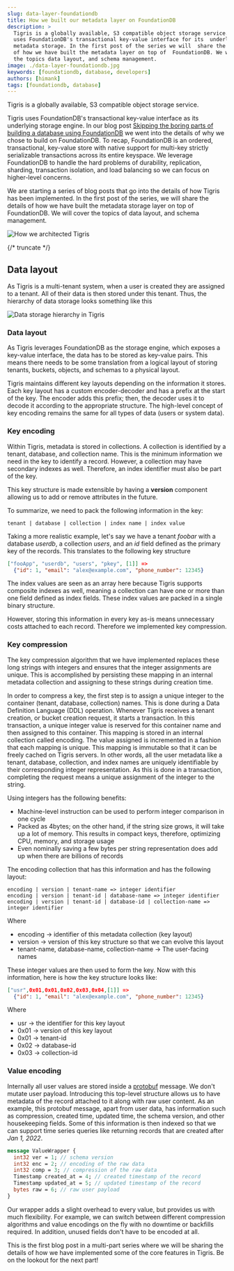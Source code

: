 ```yaml
---
slug: data-layer-foundationdb
title: How we built our metadata layer on FoundationDB
description: >
  Tigris is a globally available, S3 compatible object storage service. Tigris
  uses FoundationDB's transactional key-value interface for its  underlying
  metadata storage. In the first post of the series we will  share the details
  of how we have built the metadata layer on top of  FoundationDB. We will cover
  the topics data layout, and schema management.
image: ./data-layer-foundationdb.jpg
keywords: [foundationdb, database, developers]
authors: [himank]
tags: [foundationdb, database]
---
```


Tigris is a globally available, S3 compatible object storage service.

Tigris uses FoundationDB's transactional key-value interface as its underlying
storage engine. In our blog post
[Skipping the boring parts of building a database using FoundationDB](/building-a-database-using-foundationdb)
we went into the details of why we chose to build on FoundationDB. To recap,
FoundationDB is an ordered, transactional, key-value store with native support
for multi-key strictly serializable transactions across its entire keyspace. We
leverage FoundationDB to handle the hard problems of durability, replication,
sharding, transaction isolation, and load balancing so we can focus on
higher-level concerns.

We are starting a series of blog posts that go into the details of how Tigris
has been implemented. In the first post of the series, we will share the details
of how we have built the metadata storage layer on top of FoundationDB. We will
cover the topics of data layout, and schema management.

![How we architected Tigris](data-layer-foundationdb.jpg)

{/* truncate */}

## Data layout

As Tigris is a multi-tenant system, when a user is created they are assigned to
a tenant. All of their data is then stored under this tenant. Thus, the
hierarchy of data storage looks something like this

![Data storage hierarchy in Tigris](data-storage-hierarchy.png)

### Data layout

As Tigris leverages FoundationDB as the storage engine, which exposes a
key-value interface, the data has to be stored as key-value pairs. This means
there needs to be some translation from a logical layout of storing tenants,
buckets, objects, and schemas to a physical layout.

Tigris maintains different key layouts depending on the information it stores.
Each key layout has a custom encoder-decoder and has a prefix at the start of
the key. The encoder adds this prefix; then, the decoder uses it to decode it
according to the appropriate structure. The high-level concept of key encoding
remains the same for all types of data (users or system data).

### Key encoding

Within Tigris, metadata is stored in collections. A collection is identified by
a tenant, database, and collection name. This is the minimum information we need
in the key to identify a record. However, a collection may have secondary
indexes as well. Therefore, an index identifier must also be part of the key.

This key structure is made extensible by having a **version** component allowing
us to add or remove attributes in the future.

To summarize, we need to pack the following information in the key:

```
tenant | database | collection | index name | index value
```

Taking a more realistic example, let's say we have a tenant _foobar_ with a
database _userdb_, a collection _users_, and an _id_ field defined as the
primary key of the records. This translates to the following key structure

```json
["fooApp", "userdb", "users", "pkey", [1]] =>
  {"id": 1, "email": "alex@example.com", "phone_number": 12345}
```

The index values are seen as an array here because Tigris supports composite
indexes as well, meaning a collection can have one or more than one field
defined as index fields. These index values are packed in a single binary
structure.

However, storing this information in every key as-is means unnecessary costs
attached to each record. Therefore we implemented key compression.

### Key compression

The key compression algorithm that we have implemented replaces these long
strings with integers and ensures that the integer assignments are unique. This
is accomplished by persisting these mapping in an internal metadata collection
and assigning to these strings during creation time.

In order to compress a key, the first step is to assign a unique integer to the
container (tenant, database, collection) names. This is done during a Data
Definition Language (DDL) operation. Whenever Tigris receives a tenant creation,
or bucket creation request, it starts a transaction. In this transaction, a
unique integer value is reserved for this container name and then assigned to
this container. This mapping is stored in an internal collection called
encoding. The value assigned is incremented in a fashion that each mapping is
unique. This mapping is immutable so that it can be freely cached on Tigris
servers. In other words, all the user metadata like a tenant, database,
collection, and index names are uniquely identifiable by their corresponding
integer representation. As this is done in a transaction, completing the request
means a unique assignment of the integer to the string.

Using integers has the following benefits:

- Machine-level instruction can be used to perform integer comparison in one
  cycle
- Packed as 4bytes; on the other hand, if the string size grows, it will take up
  a lot of memory. This results in compact keys, therefore, optimizing CPU,
  memory, and storage usage
- Even nominally saving a few bytes per string representation does add up when
  there are billions of records

The encoding collection that has this information and has the following layout:

```shell
encoding | version | tenant-name => integer identifier
encoding | version | tenant-id | database-name => integer identifier
encoding | version | tenant-id | database-id | collection-name => integer identifier
```

Where

- encoding → identifier of this metadata collection (key layout)
- version → version of this key structure so that we can evolve this layout
- tenant-name, database-name, collection-name → The user-facing names

These integer values are then used to form the key. Now with this information,
here is how the key structure looks like:

```json
["usr",0x01,0x01,0x02,0x03,0x04,[1]] =>
  {"id": 1, "email": "alex@example.com", "phone_number": 12345}
```

Where

- usr → the identifier for this key layout
- 0x01 → version of this key layout
- 0x01 → tenant-id
- 0x02 → database-id
- 0x03 → collection-id

### Value encoding

Internally all user values are stored inside a
[protobuf](https://developers.google.com/protocol-buffers/docs/overview)
message. We don't mutate user payload. Introducing this top-level structure
allows us to have metadata of the record attached to it along with raw user
content. As an example, this protobuf message, apart from user data, has
information such as compression, created time, updated time, the schema version,
and other housekeeping fields. Some of this information is then indexed so that
we can support time series queries like returning records that are created after
_Jan 1, 2022_.

```protobuf
message ValueWrapper {
  int32 ver = 1; // schema version
  int32 enc = 2; // encoding of the raw data
  int32 comp = 3; // compression of the raw data
  Timestamp created_at = 4; // created timestamp of the record
  Timestamp updated_at = 5; // updated timestamp of the record
  bytes raw = 6; // raw user payload
}
```

Our wrapper adds a slight overhead to every value, but provides us with much
flexibility. For example, we can switch between different compression algorithms
and value encodings on the fly with no downtime or backfills required. In
addition, unused fields don't have to be encoded at all.

This is the first blog post in a multi-part series where we will be sharing the
details of how we have implemented some of the core features in Tigris. Be on
the lookout for the next part!
